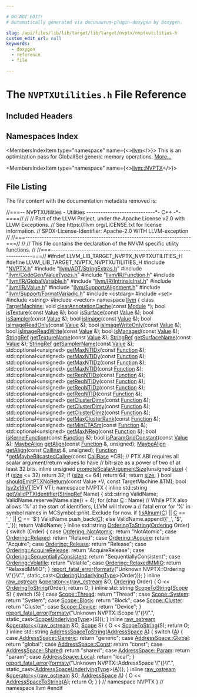 ```yaml
---

# DO NOT EDIT!
# Automatically generated via docusaurus-plugin-doxygen by Doxygen.

slug: /api/files/lib/lib/target/lib/target/nvptx/nvptxutilities-h
custom_edit_url: null
keywords:
  - doxygen
  - reference
  - file

---
```





# The `NVPTXUtilities.h` File Reference

<DoxygenPage pluginConfig={pluginConfig}>



## Included Headers

<IncludesList>
<IncludesListItem
  filePath="NVPTX.h"
  permalink="/docs/api/files/lib/lib/target/lib/target/nvptx/nvptx-h"
  isLocal="true" />
<IncludesListItem
  filePath="llvm/ADT/StringExtras.h"
  permalink="/docs/api/files/include/include/llvm/include/llvm/adt/stringextras-h"
  isLocal="true" />
<IncludesListItem
  filePath="llvm/CodeGen/ValueTypes.h"
  permalink="/docs/api/files/include/include/llvm/include/llvm/codegen/valuetypes-h"
  isLocal="true" />
<IncludesListItem
  filePath="llvm/IR/Function.h"
  permalink="/docs/api/files/include/include/llvm/include/llvm/ir/function-h"
  isLocal="true" />
<IncludesListItem
  filePath="llvm/IR/GlobalVariable.h"
  permalink="/docs/api/files/include/include/llvm/include/llvm/ir/globalvariable-h"
  isLocal="true" />
<IncludesListItem
  filePath="llvm/IR/IntrinsicInst.h"
  permalink="/docs/api/files/include/include/llvm/include/llvm/ir/intrinsicinst-h"
  isLocal="true" />
<IncludesListItem
  filePath="llvm/IR/Value.h"
  permalink="/docs/api/files/include/include/llvm/include/llvm/ir/value-h"
  isLocal="true" />
<IncludesListItem
  filePath="llvm/Support/Alignment.h"
  permalink="/docs/api/files/include/include/llvm/include/llvm/support/alignment-h"
  isLocal="true" />
<IncludesListItem
  filePath="llvm/Support/FormatVariadic.h"
  permalink="/docs/api/files/include/include/llvm/include/llvm/support/formatvariadic-h"
  isLocal="true" />
<IncludesListItem
  filePath="cstdarg"
  permalink=""
  isLocal="false" />
<IncludesListItem
  filePath="set"
  permalink=""
  isLocal="false" />
<IncludesListItem
  filePath="string"
  permalink=""
  isLocal="false" />
<IncludesListItem
  filePath="vector"
  permalink=""
  isLocal="false" />
</IncludesList>

## Namespaces Index

<MembersIndex>

<MembersIndexItem
  type="namespace"
  name={<><a href="/docs/api/namespaces/llvm">llvm</a></>}>
This is an optimization pass for GlobalISel generic memory operations. <a href="/docs/api/namespaces/llvm/#details">More...</a>
</MembersIndexItem>

<MembersIndexItem
  type="namespace"
  name={<><a href="/docs/api/namespaces/llvm/nvptx">llvm::NVPTX</a></>}>
</MembersIndexItem>

</MembersIndex>


## File Listing

The file content with the documentation metadata removed is:

<ProgramListing>

<Link id="l00001" /><CodeLine lineNumber="1"><Highlight kind="comment">//===-- NVPTXUtilities - Utilities -----------------------------&#42;- C++ -&#42;-====//</Highlight><Highlight kind="normal"></Highlight></CodeLine>
<Link id="l00002" /><CodeLine lineNumber="2"><Highlight kind="normal"></Highlight><Highlight kind="comment">//</Highlight><Highlight kind="normal"></Highlight></CodeLine>
<Link id="l00003" /><CodeLine lineNumber="3"><Highlight kind="normal"></Highlight><Highlight kind="comment">// Part of the LLVM Project, under the Apache License v2.0 with LLVM Exceptions.</Highlight><Highlight kind="normal"></Highlight></CodeLine>
<Link id="l00004" /><CodeLine lineNumber="4"><Highlight kind="normal"></Highlight><Highlight kind="comment">// See https://llvm.org/LICENSE.txt for license information.</Highlight><Highlight kind="normal"></Highlight></CodeLine>
<Link id="l00005" /><CodeLine lineNumber="5"><Highlight kind="normal"></Highlight><Highlight kind="comment">// SPDX-License-Identifier: Apache-2.0 WITH LLVM-exception</Highlight><Highlight kind="normal"></Highlight></CodeLine>
<Link id="l00006" /><CodeLine lineNumber="6"><Highlight kind="normal"></Highlight><Highlight kind="comment">//</Highlight><Highlight kind="normal"></Highlight></CodeLine>
<Link id="l00007" /><CodeLine lineNumber="7"><Highlight kind="normal"></Highlight><Highlight kind="comment">//===----------------------------------------------------------------------===//</Highlight><Highlight kind="normal"></Highlight></CodeLine>
<Link id="l00008" /><CodeLine lineNumber="8"><Highlight kind="normal"></Highlight><Highlight kind="comment">//</Highlight><Highlight kind="normal"></Highlight></CodeLine>
<Link id="l00009" /><CodeLine lineNumber="9"><Highlight kind="normal"></Highlight><Highlight kind="comment">// This file contains the declaration of the NVVM specific utility functions.</Highlight><Highlight kind="normal"></Highlight></CodeLine>
<Link id="l00010" /><CodeLine lineNumber="10"><Highlight kind="normal"></Highlight><Highlight kind="comment">//</Highlight><Highlight kind="normal"></Highlight></CodeLine>
<Link id="l00011" /><CodeLine lineNumber="11"><Highlight kind="normal"></Highlight><Highlight kind="comment">//===----------------------------------------------------------------------===//</Highlight><Highlight kind="normal"></Highlight></CodeLine>
<Link id="l00012" /><CodeLine lineNumber="12"><Highlight kind="normal"></Highlight></CodeLine>
<Link id="l00013" /><CodeLine lineNumber="13"><Highlight kind="normal"></Highlight><Highlight kind="preprocessor">#ifndef LLVM&#95;LIB&#95;TARGET&#95;NVPTX&#95;NVPTXUTILITIES&#95;H</Highlight><Highlight kind="normal"></Highlight></CodeLine>
<Link id="l00014" /><CodeLine lineNumber="14"><Highlight kind="normal"></Highlight><Highlight kind="preprocessor">#define LLVM&#95;LIB&#95;TARGET&#95;NVPTX&#95;NVPTXUTILITIES&#95;H</Highlight><Highlight kind="normal"></Highlight></CodeLine>
<Link id="l00015" /><CodeLine lineNumber="15"><Highlight kind="normal"></Highlight></CodeLine>
<Link id="l00016" /><CodeLine lineNumber="16"><Highlight kind="normal"></Highlight><Highlight kind="preprocessor">#include &quot;<a href="/docs/api/files/lib/lib/target/lib/target/nvptx/nvptx-h">NVPTX.h</a>&quot;</Highlight><Highlight kind="normal"></Highlight></CodeLine>
<Link id="l00017" /><CodeLine lineNumber="17"><Highlight kind="normal"></Highlight><Highlight kind="preprocessor">#include &quot;<a href="/docs/api/files/include/include/llvm/include/llvm/adt/stringextras-h">llvm/ADT/StringExtras.h</a>&quot;</Highlight><Highlight kind="normal"></Highlight></CodeLine>
<Link id="l00018" /><CodeLine lineNumber="18"><Highlight kind="normal"></Highlight><Highlight kind="preprocessor">#include &quot;<a href="/docs/api/files/include/include/llvm/include/llvm/codegen/valuetypes-h">llvm/CodeGen/ValueTypes.h</a>&quot;</Highlight><Highlight kind="normal"></Highlight></CodeLine>
<Link id="l00019" /><CodeLine lineNumber="19"><Highlight kind="normal"></Highlight><Highlight kind="preprocessor">#include &quot;<a href="/docs/api/files/include/include/llvm/include/llvm/ir/function-h">llvm/IR/Function.h</a>&quot;</Highlight><Highlight kind="normal"></Highlight></CodeLine>
<Link id="l00020" /><CodeLine lineNumber="20"><Highlight kind="normal"></Highlight><Highlight kind="preprocessor">#include &quot;<a href="/docs/api/files/include/include/llvm/include/llvm/ir/globalvariable-h">llvm/IR/GlobalVariable.h</a>&quot;</Highlight><Highlight kind="normal"></Highlight></CodeLine>
<Link id="l00021" /><CodeLine lineNumber="21"><Highlight kind="normal"></Highlight><Highlight kind="preprocessor">#include &quot;<a href="/docs/api/files/include/include/llvm/include/llvm/ir/intrinsicinst-h">llvm/IR/IntrinsicInst.h</a>&quot;</Highlight><Highlight kind="normal"></Highlight></CodeLine>
<Link id="l00022" /><CodeLine lineNumber="22"><Highlight kind="normal"></Highlight><Highlight kind="preprocessor">#include &quot;<a href="/docs/api/files/include/include/llvm/include/llvm/ir/value-h">llvm/IR/Value.h</a>&quot;</Highlight><Highlight kind="normal"></Highlight></CodeLine>
<Link id="l00023" /><CodeLine lineNumber="23"><Highlight kind="normal"></Highlight><Highlight kind="preprocessor">#include &quot;<a href="/docs/api/files/include/include/llvm/include/llvm/support/alignment-h">llvm/Support/Alignment.h</a>&quot;</Highlight><Highlight kind="normal"></Highlight></CodeLine>
<Link id="l00024" /><CodeLine lineNumber="24"><Highlight kind="normal"></Highlight><Highlight kind="preprocessor">#include &quot;<a href="/docs/api/files/include/include/llvm/include/llvm/support/formatvariadic-h">llvm/Support/FormatVariadic.h</a>&quot;</Highlight><Highlight kind="normal"></Highlight></CodeLine>
<Link id="l00025" /><CodeLine lineNumber="25"><Highlight kind="normal"></Highlight><Highlight kind="preprocessor">#include &lt;cstdarg&gt;</Highlight><Highlight kind="normal"></Highlight></CodeLine>
<Link id="l00026" /><CodeLine lineNumber="26"><Highlight kind="normal"></Highlight><Highlight kind="preprocessor">#include &lt;set&gt;</Highlight><Highlight kind="normal"></Highlight></CodeLine>
<Link id="l00027" /><CodeLine lineNumber="27"><Highlight kind="normal"></Highlight><Highlight kind="preprocessor">#include &lt;string&gt;</Highlight><Highlight kind="normal"></Highlight></CodeLine>
<Link id="l00028" /><CodeLine lineNumber="28"><Highlight kind="normal"></Highlight><Highlight kind="preprocessor">#include &lt;vector&gt;</Highlight><Highlight kind="normal"></Highlight></CodeLine>
<Link id="l00029" /><CodeLine lineNumber="29"><Highlight kind="normal"></Highlight></CodeLine>
<Link id="l00030" /><CodeLine lineNumber="30"><Highlight kind="normal"></Highlight><Highlight kind="keyword">namespace </Highlight><Highlight kind="normal"><a href="/docs/api/namespaces/llvm">llvm</a> &#123;</Highlight></CodeLine>
<Link id="l00031" /><CodeLine lineNumber="31"><Highlight kind="normal"></Highlight></CodeLine>
<Link id="l00032" /><CodeLine lineNumber="32"><Highlight kind="normal"></Highlight><Highlight kind="keyword">class </Highlight><Highlight kind="normal"><a href="/docs/api/classes/llvm/targetmachine">TargetMachine</a>;</Highlight></CodeLine>
<Link id="l00033" /><CodeLine lineNumber="33"><Highlight kind="normal"></Highlight></CodeLine>
<Link id="l00034" /><CodeLine lineNumber="34"><Highlight kind="normal"></Highlight><Highlight kind="keywordtype">void</Highlight><Highlight kind="normal"> <a href="/docs/api/namespaces/llvm/#a7aff7c97df1968a9765e1f44a5e745fa">clearAnnotationCache</a>(</Highlight><Highlight kind="keyword">const</Highlight><Highlight kind="normal"> <a href="/docs/api/classes/llvm/module">Module</a> &#42;);</Highlight></CodeLine>
<Link id="l00035" /><CodeLine lineNumber="35"><Highlight kind="normal"></Highlight></CodeLine>
<Link id="l00036" /><CodeLine lineNumber="36"><Highlight kind="normal"></Highlight><Highlight kind="keywordtype">bool</Highlight><Highlight kind="normal"> <a href="/docs/api/namespaces/llvm/#ac7132bdcfb0d7c81e99600607e76b6aa">isTexture</a>(</Highlight><Highlight kind="keyword">const</Highlight><Highlight kind="normal"> <a href="/docs/api/classes/llvm/value">Value</a> &amp;);</Highlight></CodeLine>
<Link id="l00037" /><CodeLine lineNumber="37"><Highlight kind="normal"></Highlight><Highlight kind="keywordtype">bool</Highlight><Highlight kind="normal"> <a href="/docs/api/namespaces/llvm/#a8eda536456aab883d54829048a8cdd02">isSurface</a>(</Highlight><Highlight kind="keyword">const</Highlight><Highlight kind="normal"> <a href="/docs/api/classes/llvm/value">Value</a> &amp;);</Highlight></CodeLine>
<Link id="l00038" /><CodeLine lineNumber="38"><Highlight kind="normal"></Highlight><Highlight kind="keywordtype">bool</Highlight><Highlight kind="normal"> <a href="/docs/api/namespaces/llvm/#a6da8d7d0e90bdf223fd7cf15bac8ca54">isSampler</a>(</Highlight><Highlight kind="keyword">const</Highlight><Highlight kind="normal"> <a href="/docs/api/classes/llvm/value">Value</a> &amp;);</Highlight></CodeLine>
<Link id="l00039" /><CodeLine lineNumber="39"><Highlight kind="normal"></Highlight><Highlight kind="keywordtype">bool</Highlight><Highlight kind="normal"> <a href="/docs/api/namespaces/llvm/#a69bb58b0bf76b07e7a463673aad2e3da">isImage</a>(</Highlight><Highlight kind="keyword">const</Highlight><Highlight kind="normal"> <a href="/docs/api/classes/llvm/value">Value</a> &amp;);</Highlight></CodeLine>
<Link id="l00040" /><CodeLine lineNumber="40"><Highlight kind="normal"></Highlight><Highlight kind="keywordtype">bool</Highlight><Highlight kind="normal"> <a href="/docs/api/namespaces/llvm/#a33ad2dacf68d71ecccfc4297a945415f">isImageReadOnly</a>(</Highlight><Highlight kind="keyword">const</Highlight><Highlight kind="normal"> <a href="/docs/api/classes/llvm/value">Value</a> &amp;);</Highlight></CodeLine>
<Link id="l00041" /><CodeLine lineNumber="41"><Highlight kind="normal"></Highlight><Highlight kind="keywordtype">bool</Highlight><Highlight kind="normal"> <a href="/docs/api/namespaces/llvm/#ac9b53586e640a7da0d42a2f79e20aae1">isImageWriteOnly</a>(</Highlight><Highlight kind="keyword">const</Highlight><Highlight kind="normal"> <a href="/docs/api/classes/llvm/value">Value</a> &amp;);</Highlight></CodeLine>
<Link id="l00042" /><CodeLine lineNumber="42"><Highlight kind="normal"></Highlight><Highlight kind="keywordtype">bool</Highlight><Highlight kind="normal"> <a href="/docs/api/namespaces/llvm/#a2ed654cb54a9dcc21af062a0b8e8709b">isImageReadWrite</a>(</Highlight><Highlight kind="keyword">const</Highlight><Highlight kind="normal"> <a href="/docs/api/classes/llvm/value">Value</a> &amp;);</Highlight></CodeLine>
<Link id="l00043" /><CodeLine lineNumber="43"><Highlight kind="normal"></Highlight><Highlight kind="keywordtype">bool</Highlight><Highlight kind="normal"> <a href="/docs/api/namespaces/llvm/#a06cae158710862bc1f8f7e298039622e">isManaged</a>(</Highlight><Highlight kind="keyword">const</Highlight><Highlight kind="normal"> <a href="/docs/api/classes/llvm/value">Value</a> &amp;);</Highlight></CodeLine>
<Link id="l00044" /><CodeLine lineNumber="44"><Highlight kind="normal"></Highlight></CodeLine>
<Link id="l00045" /><CodeLine lineNumber="45"><Highlight kind="normal"><a href="/docs/api/classes/llvm/stringref">StringRef</a> <a href="/docs/api/namespaces/llvm/#a99daea5443ee92584e873602f2e9ce76">getTextureName</a>(</Highlight><Highlight kind="keyword">const</Highlight><Highlight kind="normal"> <a href="/docs/api/classes/llvm/value">Value</a> &amp;);</Highlight></CodeLine>
<Link id="l00046" /><CodeLine lineNumber="46"><Highlight kind="normal"><a href="/docs/api/classes/llvm/stringref">StringRef</a> <a href="/docs/api/namespaces/llvm/#abbaa850f60bea10915cf8661ff896d35">getSurfaceName</a>(</Highlight><Highlight kind="keyword">const</Highlight><Highlight kind="normal"> <a href="/docs/api/classes/llvm/value">Value</a> &amp;);</Highlight></CodeLine>
<Link id="l00047" /><CodeLine lineNumber="47"><Highlight kind="normal"><a href="/docs/api/classes/llvm/stringref">StringRef</a> <a href="/docs/api/namespaces/llvm/#a27426adc97a5f1f1605f35a07e6ad3ca">getSamplerName</a>(</Highlight><Highlight kind="keyword">const</Highlight><Highlight kind="normal"> <a href="/docs/api/classes/llvm/value">Value</a> &amp;);</Highlight></CodeLine>
<Link id="l00048" /><CodeLine lineNumber="48"><Highlight kind="normal"></Highlight></CodeLine>
<Link id="l00049" /><CodeLine lineNumber="49"><Highlight kind="normal">std::optional&lt;unsigned&gt; <a href="/docs/api/namespaces/llvm/#a455adedaedfed89dd606c5747836f9d7">getMaxNTIDx</a>(</Highlight><Highlight kind="keyword">const</Highlight><Highlight kind="normal"> <a href="/docs/api/classes/llvm/function">Function</a> &amp;);</Highlight></CodeLine>
<Link id="l00050" /><CodeLine lineNumber="50"><Highlight kind="normal">std::optional&lt;unsigned&gt; <a href="/docs/api/namespaces/llvm/#a1b03c8f10c4958d7b7604712e150c9dd">getMaxNTIDy</a>(</Highlight><Highlight kind="keyword">const</Highlight><Highlight kind="normal"> <a href="/docs/api/classes/llvm/function">Function</a> &amp;);</Highlight></CodeLine>
<Link id="l00051" /><CodeLine lineNumber="51"><Highlight kind="normal">std::optional&lt;unsigned&gt; <a href="/docs/api/namespaces/llvm/#a403ee9f173277aed198633b4632977a3">getMaxNTIDz</a>(</Highlight><Highlight kind="keyword">const</Highlight><Highlight kind="normal"> <a href="/docs/api/classes/llvm/function">Function</a> &amp;);</Highlight></CodeLine>
<Link id="l00052" /><CodeLine lineNumber="52"><Highlight kind="normal">std::optional&lt;unsigned&gt; <a href="/docs/api/namespaces/llvm/#af1e2fadd428afdc0b913cdd462f2fbae">getMaxNTID</a>(</Highlight><Highlight kind="keyword">const</Highlight><Highlight kind="normal"> <a href="/docs/api/classes/llvm/function">Function</a> &amp;);</Highlight></CodeLine>
<Link id="l00053" /><CodeLine lineNumber="53"><Highlight kind="normal"></Highlight></CodeLine>
<Link id="l00054" /><CodeLine lineNumber="54"><Highlight kind="normal">std::optional&lt;unsigned&gt; <a href="/docs/api/namespaces/llvm/#ada73db3bcad2e48eee11a4c1c6d97f7a">getReqNTIDx</a>(</Highlight><Highlight kind="keyword">const</Highlight><Highlight kind="normal"> <a href="/docs/api/classes/llvm/function">Function</a> &amp;);</Highlight></CodeLine>
<Link id="l00055" /><CodeLine lineNumber="55"><Highlight kind="normal">std::optional&lt;unsigned&gt; <a href="/docs/api/namespaces/llvm/#a8a94131bc64676785162cd46ce6e4c50">getReqNTIDy</a>(</Highlight><Highlight kind="keyword">const</Highlight><Highlight kind="normal"> <a href="/docs/api/classes/llvm/function">Function</a> &amp;);</Highlight></CodeLine>
<Link id="l00056" /><CodeLine lineNumber="56"><Highlight kind="normal">std::optional&lt;unsigned&gt; <a href="/docs/api/namespaces/llvm/#acf186995dd45f0fea3fbfb0668e40304">getReqNTIDz</a>(</Highlight><Highlight kind="keyword">const</Highlight><Highlight kind="normal"> <a href="/docs/api/classes/llvm/function">Function</a> &amp;);</Highlight></CodeLine>
<Link id="l00057" /><CodeLine lineNumber="57"><Highlight kind="normal">std::optional&lt;unsigned&gt; <a href="/docs/api/namespaces/llvm/#af02e5c5fe9aede89b9e819c7260259da">getReqNTID</a>(</Highlight><Highlight kind="keyword">const</Highlight><Highlight kind="normal"> <a href="/docs/api/classes/llvm/function">Function</a> &amp;);</Highlight></CodeLine>
<Link id="l00058" /><CodeLine lineNumber="58"><Highlight kind="normal"></Highlight></CodeLine>
<Link id="l00059" /><CodeLine lineNumber="59"><Highlight kind="normal">std::optional&lt;unsigned&gt; <a href="/docs/api/namespaces/llvm/#a9affd4499230cf3b0b399c22a632d744">getClusterDimx</a>(</Highlight><Highlight kind="keyword">const</Highlight><Highlight kind="normal"> <a href="/docs/api/classes/llvm/function">Function</a> &amp;);</Highlight></CodeLine>
<Link id="l00060" /><CodeLine lineNumber="60"><Highlight kind="normal">std::optional&lt;unsigned&gt; <a href="/docs/api/namespaces/llvm/#abc45eb1921e3584d1fcae7a353c4ad9d">getClusterDimy</a>(</Highlight><Highlight kind="keyword">const</Highlight><Highlight kind="normal"> <a href="/docs/api/classes/llvm/function">Function</a> &amp;);</Highlight></CodeLine>
<Link id="l00061" /><CodeLine lineNumber="61"><Highlight kind="normal">std::optional&lt;unsigned&gt; <a href="/docs/api/namespaces/llvm/#ae963b3c9a43ce96b954e2e12f954c6ed">getClusterDimz</a>(</Highlight><Highlight kind="keyword">const</Highlight><Highlight kind="normal"> <a href="/docs/api/classes/llvm/function">Function</a> &amp;);</Highlight></CodeLine>
<Link id="l00062" /><CodeLine lineNumber="62"><Highlight kind="normal"></Highlight></CodeLine>
<Link id="l00063" /><CodeLine lineNumber="63"><Highlight kind="normal">std::optional&lt;unsigned&gt; <a href="/docs/api/namespaces/llvm/#a98b131341ab3a859762b35ad46225c87">getMaxClusterRank</a>(</Highlight><Highlight kind="keyword">const</Highlight><Highlight kind="normal"> <a href="/docs/api/classes/llvm/function">Function</a> &amp;);</Highlight></CodeLine>
<Link id="l00064" /><CodeLine lineNumber="64"><Highlight kind="normal">std::optional&lt;unsigned&gt; <a href="/docs/api/namespaces/llvm/#a48d37b569dddcf1e90f13197c78653e6">getMinCTASm</a>(</Highlight><Highlight kind="keyword">const</Highlight><Highlight kind="normal"> <a href="/docs/api/classes/llvm/function">Function</a> &amp;);</Highlight></CodeLine>
<Link id="l00065" /><CodeLine lineNumber="65"><Highlight kind="normal">std::optional&lt;unsigned&gt; <a href="/docs/api/namespaces/llvm/#a14658b4e7fec3718c04e0171e2dbce51">getMaxNReg</a>(</Highlight><Highlight kind="keyword">const</Highlight><Highlight kind="normal"> <a href="/docs/api/classes/llvm/function">Function</a> &amp;);</Highlight></CodeLine>
<Link id="l00066" /><CodeLine lineNumber="66"><Highlight kind="normal"></Highlight><Highlight kind="keywordtype">bool</Highlight><Highlight kind="normal"> <a href="/docs/api/namespaces/llvm/#ac3b262676b70a4f6a243e0133ba6a057">isKernelFunction</a>(</Highlight><Highlight kind="keyword">const</Highlight><Highlight kind="normal"> <a href="/docs/api/classes/llvm/function">Function</a> &amp;);</Highlight></CodeLine>
<Link id="l00067" /><CodeLine lineNumber="67"><Highlight kind="normal"></Highlight><Highlight kind="keywordtype">bool</Highlight><Highlight kind="normal"> <a href="/docs/api/namespaces/llvm/#a1fb35014f057e60046726397a81a0304">isParamGridConstant</a>(</Highlight><Highlight kind="keyword">const</Highlight><Highlight kind="normal"> <a href="/docs/api/classes/llvm/value">Value</a> &amp;);</Highlight></CodeLine>
<Link id="l00068" /><CodeLine lineNumber="68"><Highlight kind="normal"></Highlight></CodeLine>
<Link id="l00069" /><CodeLine lineNumber="69"><Highlight kind="normal"><a href="/docs/api/structs/llvm/maybealign">MaybeAlign</a> <a href="/docs/api/namespaces/llvm/#a44361e635fd7461e3a8eeb7fc9ad4f04">getAlign</a>(</Highlight><Highlight kind="keyword">const</Highlight><Highlight kind="normal"> <a href="/docs/api/classes/llvm/function">Function</a> &amp;, </Highlight><Highlight kind="keywordtype">unsigned</Highlight><Highlight kind="normal">);</Highlight></CodeLine>
<Link id="l00070" /><CodeLine lineNumber="70"><Highlight kind="normal"><a href="/docs/api/structs/llvm/maybealign">MaybeAlign</a> <a href="/docs/api/namespaces/llvm/#a44361e635fd7461e3a8eeb7fc9ad4f04">getAlign</a>(</Highlight><Highlight kind="keyword">const</Highlight><Highlight kind="normal"> <a href="/docs/api/classes/llvm/callinst">CallInst</a> &amp;, </Highlight><Highlight kind="keywordtype">unsigned</Highlight><Highlight kind="normal">);</Highlight></CodeLine>
<Link id="l00071" /><CodeLine lineNumber="71"><Highlight kind="normal"><a href="/docs/api/classes/llvm/function">Function</a> &#42;<a href="/docs/api/namespaces/llvm/#ac7f8e808593fe987a587d9259865f136">getMaybeBitcastedCallee</a>(</Highlight><Highlight kind="keyword">const</Highlight><Highlight kind="normal"> <a href="/docs/api/classes/llvm/callbase">CallBase</a> &#42;CB);</Highlight></CodeLine>
<Link id="l00072" /><CodeLine lineNumber="72"><Highlight kind="normal"></Highlight></CodeLine>
<Link id="l00073" /><CodeLine lineNumber="73"><Highlight kind="normal"></Highlight><Highlight kind="comment">// PTX ABI requires all scalar argument/return values to have</Highlight><Highlight kind="normal"></Highlight></CodeLine>
<Link id="l00074" /><CodeLine lineNumber="74"><Highlight kind="normal"></Highlight><Highlight kind="comment">// bit-size as a power of two of at least 32 bits.</Highlight><Highlight kind="normal"></Highlight></CodeLine>
<Link id="l00075" /><CodeLine lineNumber="75" lineLink="/docs/api/namespaces/llvm/#a7551a0bbceec31430fef40e3385e366d"><Highlight kind="normal"></Highlight><Highlight kind="keyword">inline</Highlight><Highlight kind="normal"> </Highlight><Highlight kind="keywordtype">unsigned</Highlight><Highlight kind="normal"> <a href="/docs/api/namespaces/llvm/#a7551a0bbceec31430fef40e3385e366d">promoteScalarArgumentSize</a>(</Highlight><Highlight kind="keywordtype">unsigned</Highlight><Highlight kind="normal"> <a href="/docs/api/namespaces/llvm/#a10f3d955592ae2bc745f57e5b48ae115">size</a>) &#123;</Highlight></CodeLine>
<Link id="l00076" /><CodeLine lineNumber="76"><Highlight kind="normal">  </Highlight><Highlight kind="keywordflow">if</Highlight><Highlight kind="normal"> (<a href="/docs/api/namespaces/llvm/#a10f3d955592ae2bc745f57e5b48ae115">size</a> &lt;= 32)</Highlight></CodeLine>
<Link id="l00077" /><CodeLine lineNumber="77"><Highlight kind="normal">    </Highlight><Highlight kind="keywordflow">return</Highlight><Highlight kind="normal"> 32;</Highlight></CodeLine>
<Link id="l00078" /><CodeLine lineNumber="78"><Highlight kind="normal">  </Highlight><Highlight kind="keywordflow">if</Highlight><Highlight kind="normal"> (<a href="/docs/api/namespaces/llvm/#a10f3d955592ae2bc745f57e5b48ae115">size</a> &lt;= 64)</Highlight></CodeLine>
<Link id="l00079" /><CodeLine lineNumber="79"><Highlight kind="normal">    </Highlight><Highlight kind="keywordflow">return</Highlight><Highlight kind="normal"> 64;</Highlight></CodeLine>
<Link id="l00080" /><CodeLine lineNumber="80"><Highlight kind="normal">  </Highlight><Highlight kind="keywordflow">return</Highlight><Highlight kind="normal"> <a href="/docs/api/namespaces/llvm/#a10f3d955592ae2bc745f57e5b48ae115">size</a>;</Highlight></CodeLine>
<Link id="l00081" /><CodeLine lineNumber="81"><Highlight kind="normal">&#125;</Highlight></CodeLine>
<Link id="l00082" /><CodeLine lineNumber="82"><Highlight kind="normal"></Highlight></CodeLine>
<Link id="l00083" /><CodeLine lineNumber="83"><Highlight kind="normal"></Highlight><Highlight kind="keywordtype">bool</Highlight><Highlight kind="normal"> <a href="/docs/api/namespaces/llvm/#a0a1b1dc28d576f040cf3277120e1a33c">shouldEmitPTXNoReturn</a>(</Highlight><Highlight kind="keyword">const</Highlight><Highlight kind="normal"> Value &#42;V, </Highlight><Highlight kind="keyword">const</Highlight><Highlight kind="normal"> TargetMachine &amp;TM);</Highlight></CodeLine>
<Link id="l00084" /><CodeLine lineNumber="84"><Highlight kind="normal"></Highlight></CodeLine>
<Link id="l00085" /><CodeLine lineNumber="85"><Highlight kind="normal"></Highlight><Highlight kind="keywordtype">bool</Highlight><Highlight kind="normal"> <a href="/docs/api/namespaces/llvm/#a1744746d4913273ac648d203faed8df6">Isv2x16VT</a>(EVT VT);</Highlight></CodeLine>
<Link id="l00086" /><CodeLine lineNumber="86"><Highlight kind="normal"></Highlight></CodeLine>
<Link id="l00087" /><CodeLine lineNumber="87"><Highlight kind="normal"></Highlight><Highlight kind="keyword">namespace </Highlight><Highlight kind="normal">NVPTX &#123;</Highlight></CodeLine>
<Link id="l00088" /><CodeLine lineNumber="88" lineLink="/docs/api/namespaces/llvm/nvptx/#af4210a516b7d42964c60d68eae26a57a"><Highlight kind="normal"></Highlight><Highlight kind="keyword">inline</Highlight><Highlight kind="normal"> std::string <a href="/docs/api/namespaces/llvm/nvptx/#af4210a516b7d42964c60d68eae26a57a">getValidPTXIdentifier</a>(<a href="/docs/api/classes/llvm/stringref">StringRef</a> Name) &#123;</Highlight></CodeLine>
<Link id="l00089" /><CodeLine lineNumber="89"><Highlight kind="normal">  std::string ValidName;</Highlight></CodeLine>
<Link id="l00090" /><CodeLine lineNumber="90"><Highlight kind="normal">  ValidName.reserve(Name.size() + 4);</Highlight></CodeLine>
<Link id="l00091" /><CodeLine lineNumber="91"><Highlight kind="normal">  </Highlight><Highlight kind="keywordflow">for</Highlight><Highlight kind="normal"> (</Highlight><Highlight kind="keywordtype">char</Highlight><Highlight kind="normal"> <a href="/docs/api/namespaces/llvm/callingconv/#ac6aa1387c4375260e2468eb5a77fdb4cafd841a49aec1539bc88abc8ff9e170fb">C</a> : Name)</Highlight></CodeLine>
<Link id="l00092" /><CodeLine lineNumber="92"><Highlight kind="normal">    </Highlight><Highlight kind="comment">// While PTX also allows &#39;%&#39; at the start of identifiers, LLVM will throw a</Highlight><Highlight kind="normal"></Highlight></CodeLine>
<Link id="l00093" /><CodeLine lineNumber="93"><Highlight kind="normal">    </Highlight><Highlight kind="comment">// fatal error for &#39;%&#39; in symbol names in MCSymbol::print. Exclude for now.</Highlight><Highlight kind="normal"></Highlight></CodeLine>
<Link id="l00094" /><CodeLine lineNumber="94"><Highlight kind="normal">    </Highlight><Highlight kind="keywordflow">if</Highlight><Highlight kind="normal"> (<a href="/docs/api/namespaces/llvm/#a8a0d39a17f2152e31271da7e7491d60e">isAlnum</a>(<a href="/docs/api/namespaces/llvm/callingconv/#ac6aa1387c4375260e2468eb5a77fdb4cafd841a49aec1539bc88abc8ff9e170fb">C</a>) || <a href="/docs/api/namespaces/llvm/callingconv/#ac6aa1387c4375260e2468eb5a77fdb4cafd841a49aec1539bc88abc8ff9e170fb">C</a> == </Highlight><Highlight kind="charliteral">&#39;&#95;&#39;</Highlight><Highlight kind="normal"> || <a href="/docs/api/namespaces/llvm/callingconv/#ac6aa1387c4375260e2468eb5a77fdb4cafd841a49aec1539bc88abc8ff9e170fb">C</a> == </Highlight><Highlight kind="charliteral">&#39;$&#39;</Highlight><Highlight kind="normal">)</Highlight></CodeLine>
<Link id="l00095" /><CodeLine lineNumber="95"><Highlight kind="normal">      ValidName.push&#95;back(<a href="/docs/api/namespaces/llvm/callingconv/#ac6aa1387c4375260e2468eb5a77fdb4cafd841a49aec1539bc88abc8ff9e170fb">C</a>);</Highlight></CodeLine>
<Link id="l00096" /><CodeLine lineNumber="96"><Highlight kind="normal">    </Highlight><Highlight kind="keywordflow">else</Highlight><Highlight kind="normal"></Highlight></CodeLine>
<Link id="l00097" /><CodeLine lineNumber="97"><Highlight kind="normal">      ValidName.append(&#123;</Highlight><Highlight kind="charliteral">&#39;&#95;&#39;</Highlight><Highlight kind="normal">, </Highlight><Highlight kind="charliteral">&#39;$&#39;</Highlight><Highlight kind="normal">, </Highlight><Highlight kind="charliteral">&#39;&#95;&#39;</Highlight><Highlight kind="normal">&#125;);</Highlight></CodeLine>
<Link id="l00098" /><CodeLine lineNumber="98"><Highlight kind="normal"></Highlight></CodeLine>
<Link id="l00099" /><CodeLine lineNumber="99"><Highlight kind="normal">  </Highlight><Highlight kind="keywordflow">return</Highlight><Highlight kind="normal"> ValidName;</Highlight></CodeLine>
<Link id="l00100" /><CodeLine lineNumber="100"><Highlight kind="normal">&#125;</Highlight></CodeLine>
<Link id="l00101" /><CodeLine lineNumber="101"><Highlight kind="normal"></Highlight></CodeLine>
<Link id="l00102" /><CodeLine lineNumber="102" lineLink="/docs/api/namespaces/llvm/nvptx/#a5f96dd54cb8eabf25c7c73948910617d"><Highlight kind="normal"></Highlight><Highlight kind="keyword">inline</Highlight><Highlight kind="normal"> std::string <a href="/docs/api/namespaces/llvm/nvptx/#a5f96dd54cb8eabf25c7c73948910617d">OrderingToString</a>(<a href="/docs/api/namespaces/llvm/nvptx/#adcf87377f3df8d9008825b7fc46f4f01">Ordering</a> Order) &#123;</Highlight></CodeLine>
<Link id="l00103" /><CodeLine lineNumber="103"><Highlight kind="normal">  </Highlight><Highlight kind="keywordflow">switch</Highlight><Highlight kind="normal"> (Order) &#123;</Highlight></CodeLine>
<Link id="l00104" /><CodeLine lineNumber="104"><Highlight kind="normal">  </Highlight><Highlight kind="keywordflow">case</Highlight><Highlight kind="normal"> <a href="/docs/api/namespaces/llvm/nvptx/#adcf87377f3df8d9008825b7fc46f4f01a8392068ab98bc624c0f367e662639412">Ordering::NotAtomic</a>:</Highlight></CodeLine>
<Link id="l00105" /><CodeLine lineNumber="105"><Highlight kind="normal">    </Highlight><Highlight kind="keywordflow">return</Highlight><Highlight kind="normal"> </Highlight><Highlight kind="stringliteral">&quot;NotAtomic&quot;</Highlight><Highlight kind="normal">;</Highlight></CodeLine>
<Link id="l00106" /><CodeLine lineNumber="106"><Highlight kind="normal">  </Highlight><Highlight kind="keywordflow">case</Highlight><Highlight kind="normal"> <a href="/docs/api/namespaces/llvm/nvptx/#adcf87377f3df8d9008825b7fc46f4f01a1897d7bdf307cfe860a93305d7b53f2d">Ordering::Relaxed</a>:</Highlight></CodeLine>
<Link id="l00107" /><CodeLine lineNumber="107"><Highlight kind="normal">    </Highlight><Highlight kind="keywordflow">return</Highlight><Highlight kind="normal"> </Highlight><Highlight kind="stringliteral">&quot;Relaxed&quot;</Highlight><Highlight kind="normal">;</Highlight></CodeLine>
<Link id="l00108" /><CodeLine lineNumber="108"><Highlight kind="normal">  </Highlight><Highlight kind="keywordflow">case</Highlight><Highlight kind="normal"> <a href="/docs/api/namespaces/llvm/nvptx/#adcf87377f3df8d9008825b7fc46f4f01a049c4a51b6abaec68a318a3167fffab0">Ordering::Acquire</a>:</Highlight></CodeLine>
<Link id="l00109" /><CodeLine lineNumber="109"><Highlight kind="normal">    </Highlight><Highlight kind="keywordflow">return</Highlight><Highlight kind="normal"> </Highlight><Highlight kind="stringliteral">&quot;Acquire&quot;</Highlight><Highlight kind="normal">;</Highlight></CodeLine>
<Link id="l00110" /><CodeLine lineNumber="110"><Highlight kind="normal">  </Highlight><Highlight kind="keywordflow">case</Highlight><Highlight kind="normal"> <a href="/docs/api/namespaces/llvm/nvptx/#adcf87377f3df8d9008825b7fc46f4f01ac9b2103fef41f5e9b1d44dc5beb90f81">Ordering::Release</a>:</Highlight></CodeLine>
<Link id="l00111" /><CodeLine lineNumber="111"><Highlight kind="normal">    </Highlight><Highlight kind="keywordflow">return</Highlight><Highlight kind="normal"> </Highlight><Highlight kind="stringliteral">&quot;Release&quot;</Highlight><Highlight kind="normal">;</Highlight></CodeLine>
<Link id="l00112" /><CodeLine lineNumber="112"><Highlight kind="normal">  </Highlight><Highlight kind="keywordflow">case</Highlight><Highlight kind="normal"> <a href="/docs/api/namespaces/llvm/nvptx/#adcf87377f3df8d9008825b7fc46f4f01a26dda733942c66d9cb2dc8238553997e">Ordering::AcquireRelease</a>:</Highlight></CodeLine>
<Link id="l00113" /><CodeLine lineNumber="113"><Highlight kind="normal">    </Highlight><Highlight kind="keywordflow">return</Highlight><Highlight kind="normal"> </Highlight><Highlight kind="stringliteral">&quot;AcquireRelease&quot;</Highlight><Highlight kind="normal">;</Highlight></CodeLine>
<Link id="l00114" /><CodeLine lineNumber="114"><Highlight kind="normal">  </Highlight><Highlight kind="keywordflow">case</Highlight><Highlight kind="normal"> <a href="/docs/api/namespaces/llvm/nvptx/#adcf87377f3df8d9008825b7fc46f4f01ad9751ec400c96e6c2b104cc6c9859a71">Ordering::SequentiallyConsistent</a>:</Highlight></CodeLine>
<Link id="l00115" /><CodeLine lineNumber="115"><Highlight kind="normal">    </Highlight><Highlight kind="keywordflow">return</Highlight><Highlight kind="normal"> </Highlight><Highlight kind="stringliteral">&quot;SequentiallyConsistent&quot;</Highlight><Highlight kind="normal">;</Highlight></CodeLine>
<Link id="l00116" /><CodeLine lineNumber="116"><Highlight kind="normal">  </Highlight><Highlight kind="keywordflow">case</Highlight><Highlight kind="normal"> <a href="/docs/api/namespaces/llvm/nvptx/#adcf87377f3df8d9008825b7fc46f4f01abccad5ae872ddb0c9b447c03602e8eab">Ordering::Volatile</a>:</Highlight></CodeLine>
<Link id="l00117" /><CodeLine lineNumber="117"><Highlight kind="normal">    </Highlight><Highlight kind="keywordflow">return</Highlight><Highlight kind="normal"> </Highlight><Highlight kind="stringliteral">&quot;Volatile&quot;</Highlight><Highlight kind="normal">;</Highlight></CodeLine>
<Link id="l00118" /><CodeLine lineNumber="118"><Highlight kind="normal">  </Highlight><Highlight kind="keywordflow">case</Highlight><Highlight kind="normal"> <a href="/docs/api/namespaces/llvm/nvptx/#adcf87377f3df8d9008825b7fc46f4f01a00c1ec0cc5d8e908c81e0f31af1aac13">Ordering::RelaxedMMIO</a>:</Highlight></CodeLine>
<Link id="l00119" /><CodeLine lineNumber="119"><Highlight kind="normal">    </Highlight><Highlight kind="keywordflow">return</Highlight><Highlight kind="normal"> </Highlight><Highlight kind="stringliteral">&quot;RelaxedMMIO&quot;</Highlight><Highlight kind="normal">;</Highlight></CodeLine>
<Link id="l00120" /><CodeLine lineNumber="120"><Highlight kind="normal">  &#125;</Highlight></CodeLine>
<Link id="l00121" /><CodeLine lineNumber="121"><Highlight kind="normal">  <a href="/docs/api/namespaces/llvm/#a7f2a3d4dcfee70225988aec53ff1e173">report&#95;fatal&#95;error</a>(<a href="/docs/api/namespaces/llvm/#a653cce37b80c03eebe7a00520a8eabb6">formatv</a>(</Highlight><Highlight kind="stringliteral">&quot;Unknown NVPTX::Ordering \\&quot;&#123;&#125;\\&quot;.&quot;</Highlight><Highlight kind="normal">,</Highlight></CodeLine>
<Link id="l00122" /><CodeLine lineNumber="122"><Highlight kind="normal">                             </Highlight><Highlight kind="keyword">static&#95;cast&lt;</Highlight><Highlight kind="normal"><a href="/docs/api/namespaces/llvm/nvptx/#a21f6b226464f8cd94ef2cde47f6f5ae3">OrderingUnderlyingType</a></Highlight><Highlight kind="keyword">&gt;</Highlight><Highlight kind="normal">(Order)));</Highlight></CodeLine>
<Link id="l00123" /><CodeLine lineNumber="123"><Highlight kind="normal">&#125;</Highlight></CodeLine>
<Link id="l00124" /><CodeLine lineNumber="124"><Highlight kind="normal"></Highlight></CodeLine>
<Link id="l00125" /><CodeLine lineNumber="125" lineLink="/docs/api/namespaces/llvm/nvptx/#a089621aefee4a7b39ebb661af0bf1cc5"><Highlight kind="normal"></Highlight><Highlight kind="keyword">inline</Highlight><Highlight kind="normal"> <a href="/docs/api/classes/llvm/raw-ostream">raw&#95;ostream</a> &amp;<a href="/docs/api/namespaces/llvm/nvptx/#a089621aefee4a7b39ebb661af0bf1cc5">operator&lt;&lt;</a>(<a href="/docs/api/classes/llvm/raw-ostream">raw&#95;ostream</a> &amp;O, <a href="/docs/api/namespaces/llvm/nvptx/#adcf87377f3df8d9008825b7fc46f4f01">Ordering</a> Order) &#123;</Highlight></CodeLine>
<Link id="l00126" /><CodeLine lineNumber="126"><Highlight kind="normal">  O &lt;&lt; <a href="/docs/api/namespaces/llvm/nvptx/#a5f96dd54cb8eabf25c7c73948910617d">OrderingToString</a>(Order);</Highlight></CodeLine>
<Link id="l00127" /><CodeLine lineNumber="127"><Highlight kind="normal">  </Highlight><Highlight kind="keywordflow">return</Highlight><Highlight kind="normal"> O;</Highlight></CodeLine>
<Link id="l00128" /><CodeLine lineNumber="128"><Highlight kind="normal">&#125;</Highlight></CodeLine>
<Link id="l00129" /><CodeLine lineNumber="129"><Highlight kind="normal"></Highlight></CodeLine>
<Link id="l00130" /><CodeLine lineNumber="130" lineLink="/docs/api/namespaces/llvm/nvptx/#a27df6cbea74926437be7598e0e93a92f"><Highlight kind="normal"></Highlight><Highlight kind="keyword">inline</Highlight><Highlight kind="normal"> std::string <a href="/docs/api/namespaces/llvm/nvptx/#a27df6cbea74926437be7598e0e93a92f">ScopeToString</a>(<a href="/docs/api/namespaces/llvm/nvptx/#abd325b49b8e2f00c0370b1c68cf51557">Scope</a> S) &#123;</Highlight></CodeLine>
<Link id="l00131" /><CodeLine lineNumber="131"><Highlight kind="normal">  </Highlight><Highlight kind="keywordflow">switch</Highlight><Highlight kind="normal"> (S) &#123;</Highlight></CodeLine>
<Link id="l00132" /><CodeLine lineNumber="132"><Highlight kind="normal">  </Highlight><Highlight kind="keywordflow">case</Highlight><Highlight kind="normal"> <a href="/docs/api/namespaces/llvm/nvptx/#abd325b49b8e2f00c0370b1c68cf51557a464696eb6092395b24545604b7895ade">Scope::Thread</a>:</Highlight></CodeLine>
<Link id="l00133" /><CodeLine lineNumber="133"><Highlight kind="normal">    </Highlight><Highlight kind="keywordflow">return</Highlight><Highlight kind="normal"> </Highlight><Highlight kind="stringliteral">&quot;Thread&quot;</Highlight><Highlight kind="normal">;</Highlight></CodeLine>
<Link id="l00134" /><CodeLine lineNumber="134"><Highlight kind="normal">  </Highlight><Highlight kind="keywordflow">case</Highlight><Highlight kind="normal"> <a href="/docs/api/namespaces/llvm/nvptx/#abd325b49b8e2f00c0370b1c68cf51557a1faa2f7d3da4de57eaafa85a9a7cae24">Scope::System</a>:</Highlight></CodeLine>
<Link id="l00135" /><CodeLine lineNumber="135"><Highlight kind="normal">    </Highlight><Highlight kind="keywordflow">return</Highlight><Highlight kind="normal"> </Highlight><Highlight kind="stringliteral">&quot;System&quot;</Highlight><Highlight kind="normal">;</Highlight></CodeLine>
<Link id="l00136" /><CodeLine lineNumber="136"><Highlight kind="normal">  </Highlight><Highlight kind="keywordflow">case</Highlight><Highlight kind="normal"> <a href="/docs/api/namespaces/llvm/nvptx/#abd325b49b8e2f00c0370b1c68cf51557abc608f966fee23eee5f3589a2aba4885">Scope::Block</a>:</Highlight></CodeLine>
<Link id="l00137" /><CodeLine lineNumber="137"><Highlight kind="normal">    </Highlight><Highlight kind="keywordflow">return</Highlight><Highlight kind="normal"> </Highlight><Highlight kind="stringliteral">&quot;Block&quot;</Highlight><Highlight kind="normal">;</Highlight></CodeLine>
<Link id="l00138" /><CodeLine lineNumber="138"><Highlight kind="normal">  </Highlight><Highlight kind="keywordflow">case</Highlight><Highlight kind="normal"> <a href="/docs/api/namespaces/llvm/nvptx/#abd325b49b8e2f00c0370b1c68cf51557a2f28817471f8380496f40c1c375c4e56">Scope::Cluster</a>:</Highlight></CodeLine>
<Link id="l00139" /><CodeLine lineNumber="139"><Highlight kind="normal">    </Highlight><Highlight kind="keywordflow">return</Highlight><Highlight kind="normal"> </Highlight><Highlight kind="stringliteral">&quot;Cluster&quot;</Highlight><Highlight kind="normal">;</Highlight></CodeLine>
<Link id="l00140" /><CodeLine lineNumber="140"><Highlight kind="normal">  </Highlight><Highlight kind="keywordflow">case</Highlight><Highlight kind="normal"> <a href="/docs/api/namespaces/llvm/nvptx/#abd325b49b8e2f00c0370b1c68cf51557a67abb9e8dc09f85f29d80f83816cc1fc">Scope::Device</a>:</Highlight></CodeLine>
<Link id="l00141" /><CodeLine lineNumber="141"><Highlight kind="normal">    </Highlight><Highlight kind="keywordflow">return</Highlight><Highlight kind="normal"> </Highlight><Highlight kind="stringliteral">&quot;Device&quot;</Highlight><Highlight kind="normal">;</Highlight></CodeLine>
<Link id="l00142" /><CodeLine lineNumber="142"><Highlight kind="normal">  &#125;</Highlight></CodeLine>
<Link id="l00143" /><CodeLine lineNumber="143"><Highlight kind="normal">  <a href="/docs/api/namespaces/llvm/#a7f2a3d4dcfee70225988aec53ff1e173">report&#95;fatal&#95;error</a>(<a href="/docs/api/namespaces/llvm/#a653cce37b80c03eebe7a00520a8eabb6">formatv</a>(</Highlight><Highlight kind="stringliteral">&quot;Unknown NVPTX::Scope \\&quot;&#123;&#125;\\&quot;.&quot;</Highlight><Highlight kind="normal">,</Highlight></CodeLine>
<Link id="l00144" /><CodeLine lineNumber="144"><Highlight kind="normal">                             </Highlight><Highlight kind="keyword">static&#95;cast&lt;</Highlight><Highlight kind="normal"><a href="/docs/api/namespaces/llvm/nvptx/#a656163aa2077dcd5a067736888231f23">ScopeUnderlyingType</a></Highlight><Highlight kind="keyword">&gt;</Highlight><Highlight kind="normal">(S)));</Highlight></CodeLine>
<Link id="l00145" /><CodeLine lineNumber="145"><Highlight kind="normal">&#125;</Highlight></CodeLine>
<Link id="l00146" /><CodeLine lineNumber="146"><Highlight kind="normal"></Highlight></CodeLine>
<Link id="l00147" /><CodeLine lineNumber="147" lineLink="/docs/api/namespaces/llvm/nvptx/#a2e126271fe1a1508337f2168b7d1a5eb"><Highlight kind="normal"></Highlight><Highlight kind="keyword">inline</Highlight><Highlight kind="normal"> <a href="/docs/api/classes/llvm/raw-ostream">raw&#95;ostream</a> &amp;<a href="/docs/api/namespaces/llvm/nvptx/#a089621aefee4a7b39ebb661af0bf1cc5">operator&lt;&lt;</a>(<a href="/docs/api/classes/llvm/raw-ostream">raw&#95;ostream</a> &amp;O, <a href="/docs/api/namespaces/llvm/nvptx/#abd325b49b8e2f00c0370b1c68cf51557">Scope</a> S) &#123;</Highlight></CodeLine>
<Link id="l00148" /><CodeLine lineNumber="148"><Highlight kind="normal">  O &lt;&lt; <a href="/docs/api/namespaces/llvm/nvptx/#a27df6cbea74926437be7598e0e93a92f">ScopeToString</a>(S);</Highlight></CodeLine>
<Link id="l00149" /><CodeLine lineNumber="149"><Highlight kind="normal">  </Highlight><Highlight kind="keywordflow">return</Highlight><Highlight kind="normal"> O;</Highlight></CodeLine>
<Link id="l00150" /><CodeLine lineNumber="150"><Highlight kind="normal">&#125;</Highlight></CodeLine>
<Link id="l00151" /><CodeLine lineNumber="151"><Highlight kind="normal"></Highlight></CodeLine>
<Link id="l00152" /><CodeLine lineNumber="152" lineLink="/docs/api/namespaces/llvm/nvptx/#ac3271f6b3a174525e5baf0221bcd9b74"><Highlight kind="normal"></Highlight><Highlight kind="keyword">inline</Highlight><Highlight kind="normal"> std::string <a href="/docs/api/namespaces/llvm/nvptx/#ac3271f6b3a174525e5baf0221bcd9b74">AddressSpaceToString</a>(<a href="/docs/api/namespaces/llvm/nvptx/#a33cca915c8026e43ecc98a96089a6b86">AddressSpace</a> <a href="/docs/api/files/lib/lib/ir/builtingcs-cpp/#a2e38c85003a042421cde1647632d0b72">A</a>) &#123;</Highlight></CodeLine>
<Link id="l00153" /><CodeLine lineNumber="153"><Highlight kind="normal">  </Highlight><Highlight kind="keywordflow">switch</Highlight><Highlight kind="normal"> (<a href="/docs/api/files/lib/lib/ir/builtingcs-cpp/#a2e38c85003a042421cde1647632d0b72">A</a>) &#123;</Highlight></CodeLine>
<Link id="l00154" /><CodeLine lineNumber="154"><Highlight kind="normal">  </Highlight><Highlight kind="keywordflow">case</Highlight><Highlight kind="normal"> <a href="/docs/api/namespaces/llvm/nvptx/#a33cca915c8026e43ecc98a96089a6b86aa39dce0fae417c281c73ce59bf74f23d">AddressSpace::Generic</a>:</Highlight></CodeLine>
<Link id="l00155" /><CodeLine lineNumber="155"><Highlight kind="normal">    </Highlight><Highlight kind="keywordflow">return</Highlight><Highlight kind="normal"> </Highlight><Highlight kind="stringliteral">&quot;generic&quot;</Highlight><Highlight kind="normal">;</Highlight></CodeLine>
<Link id="l00156" /><CodeLine lineNumber="156"><Highlight kind="normal">  </Highlight><Highlight kind="keywordflow">case</Highlight><Highlight kind="normal"> <a href="/docs/api/namespaces/llvm/nvptx/#a33cca915c8026e43ecc98a96089a6b86a1db64802d3774048124b6d35acbb48b8">AddressSpace::Global</a>:</Highlight></CodeLine>
<Link id="l00157" /><CodeLine lineNumber="157"><Highlight kind="normal">    </Highlight><Highlight kind="keywordflow">return</Highlight><Highlight kind="normal"> </Highlight><Highlight kind="stringliteral">&quot;global&quot;</Highlight><Highlight kind="normal">;</Highlight></CodeLine>
<Link id="l00158" /><CodeLine lineNumber="158"><Highlight kind="normal">  </Highlight><Highlight kind="keywordflow">case</Highlight><Highlight kind="normal"> <a href="/docs/api/namespaces/llvm/nvptx/#a33cca915c8026e43ecc98a96089a6b86a78523d34068fb7d8996627878dd5ba19">AddressSpace::Const</a>:</Highlight></CodeLine>
<Link id="l00159" /><CodeLine lineNumber="159"><Highlight kind="normal">    </Highlight><Highlight kind="keywordflow">return</Highlight><Highlight kind="normal"> </Highlight><Highlight kind="stringliteral">&quot;const&quot;</Highlight><Highlight kind="normal">;</Highlight></CodeLine>
<Link id="l00160" /><CodeLine lineNumber="160"><Highlight kind="normal">  </Highlight><Highlight kind="keywordflow">case</Highlight><Highlight kind="normal"> <a href="/docs/api/namespaces/llvm/nvptx/#a33cca915c8026e43ecc98a96089a6b86a54c619e65d06a9f19b7bb89cef76b1a9">AddressSpace::Shared</a>:</Highlight></CodeLine>
<Link id="l00161" /><CodeLine lineNumber="161"><Highlight kind="normal">    </Highlight><Highlight kind="keywordflow">return</Highlight><Highlight kind="normal"> </Highlight><Highlight kind="stringliteral">&quot;shared&quot;</Highlight><Highlight kind="normal">;</Highlight></CodeLine>
<Link id="l00162" /><CodeLine lineNumber="162"><Highlight kind="normal">  </Highlight><Highlight kind="keywordflow">case</Highlight><Highlight kind="normal"> <a href="/docs/api/namespaces/llvm/nvptx/#a33cca915c8026e43ecc98a96089a6b86a2f6244cb6b1966052e52af35d910cf8d">AddressSpace::Param</a>:</Highlight></CodeLine>
<Link id="l00163" /><CodeLine lineNumber="163"><Highlight kind="normal">    </Highlight><Highlight kind="keywordflow">return</Highlight><Highlight kind="normal"> </Highlight><Highlight kind="stringliteral">&quot;param&quot;</Highlight><Highlight kind="normal">;</Highlight></CodeLine>
<Link id="l00164" /><CodeLine lineNumber="164"><Highlight kind="normal">  </Highlight><Highlight kind="keywordflow">case</Highlight><Highlight kind="normal"> <a href="/docs/api/namespaces/llvm/nvptx/#a33cca915c8026e43ecc98a96089a6b86afa222eeb9d903482895b95ece2b983b7">AddressSpace::Local</a>:</Highlight></CodeLine>
<Link id="l00165" /><CodeLine lineNumber="165"><Highlight kind="normal">    </Highlight><Highlight kind="keywordflow">return</Highlight><Highlight kind="normal"> </Highlight><Highlight kind="stringliteral">&quot;local&quot;</Highlight><Highlight kind="normal">;</Highlight></CodeLine>
<Link id="l00166" /><CodeLine lineNumber="166"><Highlight kind="normal">  &#125;</Highlight></CodeLine>
<Link id="l00167" /><CodeLine lineNumber="167"><Highlight kind="normal">  <a href="/docs/api/namespaces/llvm/#a7f2a3d4dcfee70225988aec53ff1e173">report&#95;fatal&#95;error</a>(<a href="/docs/api/namespaces/llvm/#a653cce37b80c03eebe7a00520a8eabb6">formatv</a>(</Highlight><Highlight kind="stringliteral">&quot;Unknown NVPTX::AddressSpace \\&quot;&#123;&#125;\\&quot;.&quot;</Highlight><Highlight kind="normal">,</Highlight></CodeLine>
<Link id="l00168" /><CodeLine lineNumber="168"><Highlight kind="normal">                             </Highlight><Highlight kind="keyword">static&#95;cast&lt;</Highlight><Highlight kind="normal"><a href="/docs/api/namespaces/llvm/nvptx/#aef64da3bb733703699a7d5a84ac09262">AddressSpaceUnderlyingType</a></Highlight><Highlight kind="keyword">&gt;</Highlight><Highlight kind="normal">(<a href="/docs/api/files/lib/lib/ir/builtingcs-cpp/#a2e38c85003a042421cde1647632d0b72">A</a>)));</Highlight></CodeLine>
<Link id="l00169" /><CodeLine lineNumber="169"><Highlight kind="normal">&#125;</Highlight></CodeLine>
<Link id="l00170" /><CodeLine lineNumber="170"><Highlight kind="normal"></Highlight></CodeLine>
<Link id="l00171" /><CodeLine lineNumber="171" lineLink="/docs/api/namespaces/llvm/nvptx/#ab0ed396fb0c673831483df0de39c019b"><Highlight kind="normal"></Highlight><Highlight kind="keyword">inline</Highlight><Highlight kind="normal"> <a href="/docs/api/classes/llvm/raw-ostream">raw&#95;ostream</a> &amp;<a href="/docs/api/namespaces/llvm/nvptx/#a089621aefee4a7b39ebb661af0bf1cc5">operator&lt;&lt;</a>(<a href="/docs/api/classes/llvm/raw-ostream">raw&#95;ostream</a> &amp;O, <a href="/docs/api/namespaces/llvm/nvptx/#a33cca915c8026e43ecc98a96089a6b86">AddressSpace</a> <a href="/docs/api/files/lib/lib/ir/builtingcs-cpp/#a2e38c85003a042421cde1647632d0b72">A</a>) &#123;</Highlight></CodeLine>
<Link id="l00172" /><CodeLine lineNumber="172"><Highlight kind="normal">  O &lt;&lt; <a href="/docs/api/namespaces/llvm/nvptx/#ac3271f6b3a174525e5baf0221bcd9b74">AddressSpaceToString</a>(<a href="/docs/api/files/lib/lib/ir/builtingcs-cpp/#a2e38c85003a042421cde1647632d0b72">A</a>);</Highlight></CodeLine>
<Link id="l00173" /><CodeLine lineNumber="173"><Highlight kind="normal">  </Highlight><Highlight kind="keywordflow">return</Highlight><Highlight kind="normal"> O;</Highlight></CodeLine>
<Link id="l00174" /><CodeLine lineNumber="174"><Highlight kind="normal">&#125;</Highlight></CodeLine>
<Link id="l00175" /><CodeLine lineNumber="175"><Highlight kind="normal"></Highlight></CodeLine>
<Link id="l00176" /><CodeLine lineNumber="176"><Highlight kind="normal">&#125; </Highlight><Highlight kind="comment">// namespace NVPTX</Highlight><Highlight kind="normal"></Highlight></CodeLine>
<Link id="l00177" /><CodeLine lineNumber="177"><Highlight kind="normal">&#125; </Highlight><Highlight kind="comment">// namespace llvm</Highlight><Highlight kind="normal"></Highlight></CodeLine>
<Link id="l00178" /><CodeLine lineNumber="178"><Highlight kind="normal"></Highlight></CodeLine>
<Link id="l00179" /><CodeLine lineNumber="179"><Highlight kind="normal"></Highlight><Highlight kind="preprocessor">#endif</Highlight></CodeLine>

</ProgramListing>

</DoxygenPage>
